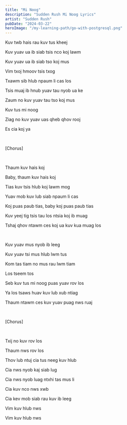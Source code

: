 ```yaml
---
title: "Mi Noog"
description: "Sudden Rush Mi Noog Lyrics"
artist: "Sudden Rush"
pubDate: "2024-03-22"
heroImage: "/my-learning-path/go-with-postgresql.png"
---
```


Kuv twb hais rau kuv tus kheej

Kuv yuav ua ib siab tsis nco koj lawm

Kuv yuav ua ib siab tso koj mus

Vim txoj hmoov tsis txog

Txawm sib hlub npaum li cas los

Tsis muaj ib hnub yuav tau nyob ua ke

Zaum no kuv yuav tau tso koj mus

Kuv tus mi noog

Ziag no kuv yuav uas qheb qhov rooj

Es cia koj ya

<br />

[Chorus]

<br />

Thaum kuv hais koj

Baby, thaum kuv hais koj

Tias kuv tsis hlub koj lawm mog

Yuav mob kuv lub siab npaum li cas

Koj puas paub tias, baby koj puas paub tias

Kuv yeej tig tsis tau los ntsia koj ib muag

Tshaj qhov ntawm ces koj ua kuv kua muag los

<br />

Kuv yuav mus nyob ib leeg

Kuv yuav tsi mus hlub lwm tus

Kom tas tiam no mus rau lwm tiam

Los tseem tos

Seb kuv tus mi noog puas yuav rov los

Ya los tsaws huav kuv lub xub ntiag

Thaum ntawm ces kuv yuav puag nws ruaj

<br />

[Chorus]

<br />

Txij no kuv rov los

Thaum nws rov los

Thov lub ntuj cia tus neeg kuv hlub

Cia nws nyob kaj siab lug

Cia nws nyob luag ntxhi tas mus li

Cia kuv nco nws xwb

Cia kev mob siab rau kuv ib leeg

Vim kuv hlub nws

Vim kuv hlub nws
